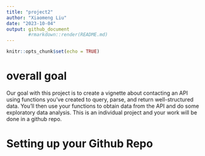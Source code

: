 ```yaml
---
title: "project2"
author: "Xiaomeng Liu"
date: "2023-10-04"
output: github_document
        #rmarkdown::render(README.md)
---
```


```r
knitr::opts_chunk$set(echo = TRUE)
```

# overall goal\

Our goal with this project is to create a vignette about contacting an API using functions you’ve created to
query, parse, and return well-structured data. You’ll then use your functions to obtain data from the API and
do some exploratory data analysis. This is an individual project and your work will be done in a github repo.

# Setting up your Github Repo
